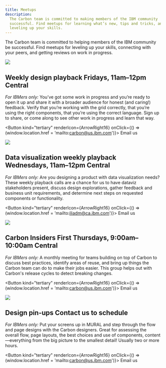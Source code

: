 ```yaml
---
title: Meetups
description:
  The Carbon team is committed to making members of the IBM community
  successful. Find meetups for learning what’s new, tips and tricks, and
  leveling up your skills.
---
```



<PageDescription>

The Carbon team is committed to helping members of the IBM community be
successful. Find meetups for leveling up your skills, connecting with your
peers, and getting reviews on work in progress.

</PageDescription>

<Row className="meetups-list">
<Column colLg={4} colMd={2}>

![](/images/events_design_playback.png)

</Column>
<Column colLg={7} colMd={5}>

<h2>
  Weekly design playback
  <span>Fridays, 11am–12pm Central</span>
</h2>

_For IBMers only:_ You’ve got some work in progress and you’re ready to open it
up and share it with a broader audience for honest (and caring!) feedback.
Verify that you’re working with the grid correctly, that you’re using the right
components, that you’re using the correct language. Sign up to share, or come
along to see other work in progress and learn that way.

<Button
  kind="tertiary"
  renderIcon={ArrowRight16}
  onClick={() => (window.location.href = 'mailto:carbon@us.ibm.com')}>
  Email us
</Button>

</Column>
</Row>
<Row className="meetups-list">
<Column colLg={4} colMd={2}>

![](/images/meetups_data_viz.png)

</Column>
<Column colLg={7} colMd={5}>

<h2>
  Data visualization weekly playback
  <span>Wednesdays, 11am–12pm Central</span>
</h2>

_For IBMers only:_ Are you designing a product with data visualization needs?
These weekly playback calls are a chance for us to have dataviz stakeholders
present, discuss design explorations, gather feedback and business unit
requirements, and determine next steps on requested components or functionality.

<Button
  kind="tertiary"
  renderIcon={ArrowRight16}
  onClick={() => (window.location.href = 'mailto:iliadm@ca.ibm.com')}>
  Email us
</Button>

</Column>
</Row>
<Row className="meetups-list">
<Column colLg={4} colMd={2}>

![](/images/events_insiders.png)

</Column>
<Column colLg={7} colMd={5}>

<h2>
  Carbon Insiders
  <span>First Thursdays, 9:00am–10:00am Central</span>
</h2>

_For IBMers only:_ A monthly meeting for teams building on top of Carbon to discuss best practices, identify areas of reuse, and bring up things the Carbon team can do to make their jobs easier. This group helps out with Carbon's release cycles to detect breaking changes.

<Button
  kind="tertiary"
  renderIcon={ArrowRight16}
  onClick={() => (window.location.href = 'mailto:carbon@us.ibm.com')}>
  Email us
</Button>

</Column>
</Row>
<Row className="meetups-list">
<Column colLg={4} colMd={2}>

![](/images/events_pinup.png)

</Column>
<Column colLg={7} colMd={5}>

<h2>
  Design pin-ups
  <span>Contact us to schedule</span>
</h2>

_For IBMers only:_ Put your screens up in MURAL and step through the flow and
page designs with the Carbon designers. Great for assessing the overall flow,
page layouts, the best choices and use of components, content—everything from
the big picture to the smallest detail! Usually two or more hours.

<Button
  kind="tertiary"
  renderIcon={ArrowRight16}
  onClick={() => (window.location.href = 'mailto:carbon@us.ibm.com')}>
  Email us
</Button>

</Column>
</Row>
